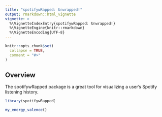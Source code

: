```yaml
---
title: "spotifywRapped: Unwrapped!"
output: rmarkdown::html_vignette
vignette: >
  %\VignetteIndexEntry{spotifywRapped: Unwrapped!}
  %\VignetteEngine{knitr::rmarkdown}
  %\VignetteEncoding{UTF-8}
---
```


```r
knitr::opts_chunk$set(
  collapse = TRUE,
  comment = "#>"
)
```

## Overview
The spotifywRapped package is a great tool for visualizing a user's Spotify listening history.



```r
library(spotifywRapped)

my_energy_valence()
```

```r

```
